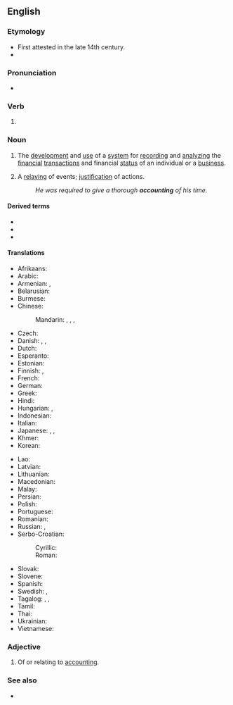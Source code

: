 ==English==

===Etymology===
* First attested in the late 14th century.
* {{suffix|en|account|ing}}

===Pronunciation===
* {{IPA|en|/ə.ˈkaʊn.tɪŋ/}}

===Verb===
{{head|en|verb form}}

# {{present participle of|en|account|nocat=1}}

===Noun===
{{wikipedia}}
{{en-noun|-|s}}

# {{lb|en|accounting}} The [[development]] and [[use]] of a [[system]] for [[record]]ing and [[analyze|analyzing]] the [[financial]] [[transaction]]s and financial [[status]] of an individual or a [[business]].
# A [[relay]]ing of events; [[justification]] of actions.
#: ''He was required to give a thorough '''accounting''' of his time.''

====Derived terms====
{{rel-top3|Terms derived from the noun "accounting"}}
* {{l|en|creative accounting}}
* {{l|en|financial accounting}}
* {{l|en|management accounting}}
{{rel-mid3}}
{{rel-mid3}}
{{rel-bottom}}

====Translations====
{{trans-top|development and maintenance of system for recording and analyzing financial transactions}}
* Afrikaans: {{t|af|rekeningkunde}}
* Arabic: {{t|ar|مُحَاسِبَة|f}}
* Armenian: {{t+|hy|հաշվապահություն}}, {{t+|hy|տոմարակալություն}} {{qualifier|Western Armenian}}
* Belarusian: {{t|be|бухгалтэ́рыя|f}}
* Burmese: {{t+|my|စာရင်းကိုင်ပညာ}}
* Chinese:
*: Mandarin: {{t+|cmn|會計|sc=Hani}}, {{t+|cmn|会计|tr=kuàijì|sc=Hani}}, {{t+|cmn|會計學|sc=Hani}}, {{t+|cmn|会计学|tr=kuàijìxué|sc=Hani}}
* Czech: {{t+|cs|účetnictví|n}}
* Danish: {{t|da|bogføring|c}}, {{t|da|bogholderi|n}}, {{t|da|regnskab|n}}
* Dutch: {{t+|nl|boekhouding|f}}
* Esperanto: {{t|eo|librotenado}}
* Estonian: {{t|et|raamatupidamine}}
* Finnish: {{t+|fi|kirjanpito}}, {{t+|fi|laskentatoimi}}
* French: {{t+|fr|comptabilité|f}}
* German: {{t+|de|Buchhaltung|f}}
* Greek: {{t+|el|λογιστική|f}}
* Hindi: {{t|hi|लेखांकन|m}}
* Hungarian: {{t+|hu|könyvelés}}, {{t+|hu|számvitel}}
* Indonesian: {{t|id|akunting}}
* Italian: {{t+|it|contabilità|f}}
* Japanese: {{t+|ja|会計|tr=かいけい, kaikei}}, {{t+|ja|経理|tr=けいり, keiri}}, {{t+|ja|会計学|tr=かいけいがく, kaikeigaku}}
* Khmer: {{t+|km|គណនេយ្យ}}
* Korean: {{t+|ko|회계}}
{{trans-mid}}
* Lao: {{t|lo|ການບັນຊີ}}
* Latvian: {{t|lv|grāmatvedība|f}}
* Lithuanian: {{t|lt|apskaita|f}}
* Macedonian: {{t|mk|сметководство|n}}
* Malay: {{t|ms|perakaunan}}
* Persian: {{t+|fa|حسابداری|tr=hesâbdâri}}
* Polish: {{t|pl|rachunkowość|f}}
* Portuguese: {{t+|pt|contabilidade|f}}
* Romanian: {{t+|ro|contabilitate|f}}
* Russian: {{t+|ru|бухгалте́рия|f}}, {{t+|ru|счетово́дство}} {{qualifier|slightly obsolete}}
* Serbo-Croatian:
*: Cyrillic: {{t|sh|рачуноводство|n}}
*: Roman: {{t+|sh|računovodstvo|n}}
* Slovak: {{t|sk|účtovníctvo|n}}
* Slovene: {{t|sl|računovodstvo|n}}
* Spanish: {{t+|es|contabilidad|f}}
* Swedish: {{t+|sv|bokföring|c}}, {{t|sv|räkenskap|c}}
* Tagalog: {{t|tl|dalubtuusan}}, {{t|tl|palatuusan}}, {{t|tl|tuusan}}
* Tamil: {{t|ta|கணக்கு வழக்கு}}
* Thai: {{t|th|การบัญชี}}
* Ukrainian: {{t+|uk|бухгалте́рія|f}}
* Vietnamese: {{t+|vi|kế toán}}
{{trans-bottom}}

===Adjective===
{{en-adj|-}}

# Of or relating to [[accounting#Noun|accounting]].
#: {{ux|en|General accepted '''accounting''' principles}}

===See also===
* {{l|en|accountancy}}